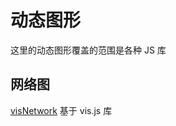 # 动态图形 {#interactive-graphics}

这里的动态图形覆盖的范围是各种 JS 库

## 网络图 {#network}

[visNetwork](https://github.com/datastorm-open/visNetwork) 基于 vis.js 库


